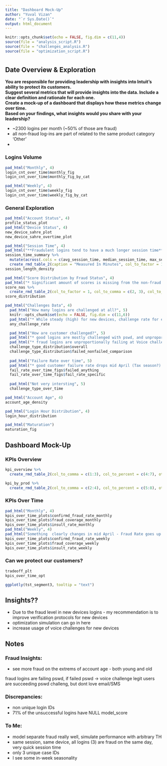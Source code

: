 ```yaml
---
title: "Dashboard Mock-Up"
author: "Yuval Vizan"
date: "`r Sys.Date()`"
output: html_document
---
```


<style type="text/css">
.main-container {
  max-width: 1300px;
  margin-left: auto;
  margin-right: auto;
}
</style>

```r
knitr::opts_chunk$set(echo = FALSE, fig.dim = c(11,4))
source(file = "analysis_script.R")
source(file = "challenges_analysis.R")
source(file = "optimization_script.R")
```


# {.tabset}  

## Date Overview & Exploration  

**You are responsible for providing leadership with insights into Intuit's ability to protect its customers.**    
**Suggest several metrics that will provide insights into the data. Include a clear definition and rationale for each one.**    
**Create a mock-up of a dashboard that displays how these metrics change over time.**   
**Based on your findings, what insights would you share with your leadership?**     


* ~2300 logins per month (~50% of those are fraud)  
* all non-fraud log-ins are part of related to the same product category 'Other'  
* 

### Logins Volume {.tabset}  



```r
pad_html("Monthly", 4)
login_cnt_over_time$monthly_fig
login_cnt_over_time$monthly_fig_by_cat

pad_html("Weekly", 4)
login_cnt_over_time$weekly_fig
login_cnt_over_time$weekly_fig_by_cat

```

### General Exploration {.tabset} 

```r
pad_html("Account Status", 4)
profile_status_plot
pad_html("Device Status", 4)
new_device_sahre_plot
new_device_sahre_overtime_plot

pad_html("Session Time", 4)
pad_html("**Fraudulent logins tend to have a much longer session time**")
session_time_summary %>% 
  mutate(across(.cols = c(avg_session_time, median_session_time, max_session_time), .fns = ~round(.x, 1))) %>% 
  create_rmd_table_2(caption = "Measured In Minutes", col_to_factor = 1, col_to_comma = c(6))
session_length_density

pad_html("Score Distribution by Fraud Status", 4)
pad_html("* Significant amount of scores is missing from the non-fraud login population - but model fraud separation is still very convincing")
score_nas %>%
  create_rmd_table_2(col_to_factor = 1, col_to_comma = c(2, 3), col_to_percent = 4)
score_distribution

pad_html("Challenges Data", 4)
  pad_html("How many logins are challenged at all?", 5)
  knitr::opts_chunk$set(echo = FALSE, fig.dim = c(11,6))
  pad_html("* While steady (high) for new devices, challenge rate for existing devices goes way up mid april - I think this is related to population composition change in mid April post tax season")
  any_challenge_rate

  pad_html("How are customer challenged?", 5)
  pad_html("* good logins are mostly challenged with pswd, and unproportionally failing at Email & SMS")
  pad_html("* fraud logins are unproportionally failing at Voice challenge but its a small group - consider using this more?")
  challenge_type_distribution$overall
  challenge_type_distribution$failed_nonfailed_comparison
  
  pad_html("Failure Rate over time", 5)
  pad_html("* good customer failure rate drops mid April (Tax season?) - this is mostly coming from SMS & pswd challenges")
  fail_rate_over_time_figs$failed_anything
  fail_rate_over_time_figs$fail_rate_specific
  
  pad_html("Not very intersting", 5)
  challenge_type_over_time

pad_html("Account Age", 4)
account_age_density

pad_html("Login Hour Distribution", 4)
login_hour_distribution

pad_html("Maturation")
maturation_fig

```

## Dashboard Mock-Up  

### KPIs Overview  

```r
kpi_overview %>% 
  create_rmd_table_2(col_to_comma = c(1:3), col_to_percent = c(4:7), other_extensions = NULL)

kpi_by_prod %>% 
  create_rmd_table_2(col_to_comma = c(2:4), col_to_percent = c(5:8), other_extensions = NULL, caption = "By Product")
```


### KPIs Over Time {.tabset} 


```r
pad_html("Monthly", 4)
kpis_over_time_plots$confirmd_fraud_rate_monthly
kpis_over_time_plots$fraud_coverage_monthly
kpis_over_time_plots$insult_rate_monthly
pad_html("Weekly", 4)
pad_html("Something  clearly changes in mid April - Fraud Rate goes up at the same time as Login completion rate goes down - I think this is related to TT seasonality")
kpis_over_time_plots$confirmd_fraud_rate_weekly
kpis_over_time_plots$fraud_coverage_weekly
kpis_over_time_plots$insult_rate_weekly
```

### Can we protect our customers?   

```r
tradeoff_plt
kpis_over_time_opt

ggplotly(tst_segment3, tooltip = "text")
```


## Insights??   

* Due to the fraud level in new devices logins - my recommendation is to improve verification protocols for new devices   
* optimization simulation can go in here    
* increase usage of voice challenges for new devices


## Notes 

### Fraud Insights: 

* see more fraud on the extrems of account age - both young and old   

fraud logins are failing pswd, if failed pswd -> voice challenge
legit users are succeeding pswd challeng, but dont love email/SMS 

### Discrepancies: 

* non unique login IDs  
* 71% of the unsuccessful logins have NULL model_score  


### To Me: 

* model separate fraud really well, simulate performance with arbitrary TH  
* same session, same device, all logins (3) are fraud on the same day, very quick session time
* only 3 unique case IDs  
* I see some in-week seasonality



